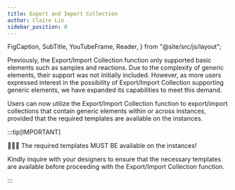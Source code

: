 ```yaml
---
title: Export and Import Collection
author: Claire Lin
sidebar_position: 8
---
```


  FigCaption,
  SubTitle,
  YouTubeFrame,
  Reader,
} from "@site/src/js/layout";

<SubTitle text="Export and Import Data from and to the System" />
<Reader text="User" />

Previously, the Export/Import Collection function only supported basic elements such as samples and reactions. Due to the complexity of generic elements, their support was not initially included. However, as more users expressed interest in the possibility of Export/Import Collection supporting generic elements, we have expanded its capabilities to meet this demand.

Users can now utilize the Export/Import Collection function to export/import collections that contain generic elements within or across instances, provided that the required templates are available on the instances.

:::tip[IMPORTANT]

🥁🥁🥁 The required templates MUST BE available on the instances!

Kindly inquire with your designers to ensure that the necessary templates are available before proceeding with the Export/Import Collection function.

:::
